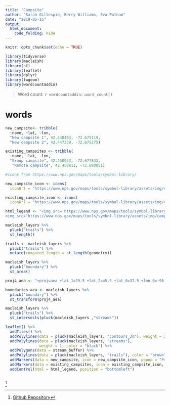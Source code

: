 ```yaml
---
title: "Campsite"
author: "Sarah Gillespie, Berry Williams, Eva Putnam"
date: "2019-05-15"
output:
  html_document:
    code_folding: hide
---
```


```r
knitr::opts_chunk$set(echo = TRUE)
```

```r
library(tidyverse)
library(macleish)
library(sf)
library(leaflet)
library(dplyr)
library(lwgeom)
library(wordcountaddin)
```

> Word count: `r wordcountaddin::word_count()`

# words

```r

new_campsite<- tribble(
  ~name, ~lat, ~lon,
  "New campsite 1", 42.448483, -72.675119,
  "New campsite 2", 42.447339, -72.675275)

existing_campsites <- tribble(
  ~name, ~lat, ~lon,
  "Group campsite", 42.450933, -72.677843,
   "Remote campsite", 42.458811, -72.680851)

#icons from https://www.nps.gov/maps/tools/symbol-library/

new_campsite_icon <- icons(
  iconUrl = "https://www.nps.gov/maps/tools/symbol-library/assets/img/campground-black-22.svg")

existing_campsite_icon <- icons(
  iconUrl = "https://www.nps.gov/maps/tools/symbol-library/assets/img/campsite-black-22.svg")

html_legend <- "<img src='https://www.nps.gov/maps/tools/symbol-library/assets/img/campground-black-22.svg'>Proposed campsite<br/>
<img src='https://www.nps.gov/maps/tools/symbol-library/assets/img/campsite-black-22.svg'>Existing campsite"

macleish_layers %>%
  pluck("trails") %>%
  st_length()

trails <- macleish_layers %>%
  pluck("trails") %>%
  mutate(computed_length = st_length(geometry))

macleish_layers %>%
  pluck("boundary") %>%
  st_area()

proj4_aea <- "+proj=aea +lat_1=29.5 +lat_2=45.5 +lat_0=37.5 +lon_0=-96 +x_0=0 +y_0=0 +ellps=GRS80 +datum=NAD83 +units=m +no_defs"

boundaries_aea <- macleish_layers %>%
  pluck("boundary") %>%
  st_transform(proj4_aea)

macleish_layers %>%
  pluck("trails") %>%
  st_intersects(pluck(macleish_layers ,"streams"))

leaflet() %>%
  addTiles() %>%
  addPolylines(data = pluck(macleish_layers, "contours_3m"), weight = 2, color = "green") %>%
  addPolylines(data = pluck(macleish_layers, "streams"), 
               weight = 1, color = "black") %>%
  addPolygons(data = stream_buffer) %>% 
  addPolylines(data = pluck(macleish_layers, "trails"), color = "brown") %>%
  addMarkers(data = new_campsite, icon = new_campsite_icon, popup = "Proposed campsites") %>%
  addMarkers(data = existing_campsites, icon = existing_campsite_icon, popup = ~name) %>%
  addControl(html = html_legend, position = "bottomleft")
  
```



^[[Github Repository](https://github.com/SarahGillespie/sds192-mp3)
]